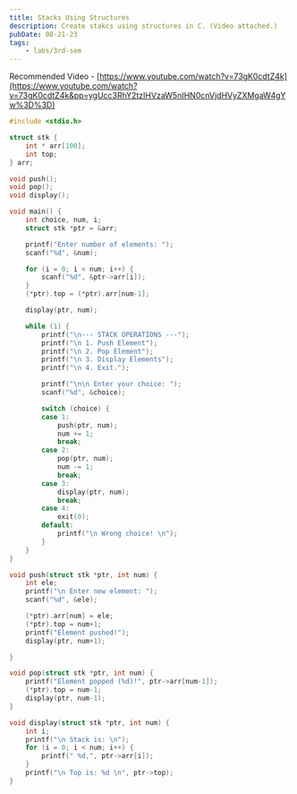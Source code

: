 ```yaml
---
title: Stacks Using Structures
description: Create stakcs using structures in C. (Video attached.)
pubDate: 08-21-23
tags:
	- labs/3rd-sem
---
```


Recommended Video - [https://www.youtube.com/watch?v=73gK0cdtZ4k](https://www.youtube.com/watch?v=73gK0cdtZ4k&pp=ygUcc3RhY2tzIHVzaW5nIHN0cnVjdHVyZXMgaW4gYw%3D%3D)

```c
#include <stdio.h>

struct stk {
    int * arr[100];
    int top;
} arr;

void push();
void pop();
void display();

void main() {
    int choice, num, i;
    struct stk *ptr = &arr;

    printf("Enter number of elements: ");
    scanf("%d", &num);

    for (i = 0; i < num; i++) {
        scanf("%d", &ptr->arr[i]);
    }
    (*ptr).top = (*ptr).arr[num-1];

    display(ptr, num);

    while (1) {
        printf("\n--- STACK OPERATIONS ---");
        printf("\n 1. Push Element");
        printf("\n 2. Pop Element");
        printf("\n 3. Display Elements");
        printf("\n 4. Exit.");

        printf("\n\n Enter your choice: ");
        scanf("%d", &choice);

        switch (choice) {
        case 1:
            push(ptr, num);
            num += 1;
            break;
        case 2:
            pop(ptr, num);
            num -= 1;
            break;
        case 3:
            display(ptr, num);
            break;
        case 4:
            exit(0);
        default:
            printf("\n Wrong choice! \n");
        }
    }
}

void push(struct stk *ptr, int num) {
    int ele;
    printf("\n Enter new element: ");
    scanf("%d", &ele);

    (*ptr).arr[num] = ele;
    (*ptr).top = num+1;
    printf("Element pushed!");
    display(ptr, num+1);

}

void pop(struct stk *ptr, int num) {
    printf("Element popped (%d)!", ptr->arr[num-1]);
    (*ptr).top = num-1;
    display(ptr, num-1);
}

void display(struct stk *ptr, int num) {
    int i;
    printf("\n Stack is: \n");
    for (i = 0; i < num; i++) {
        printf(" %d,", ptr->arr[i]);
    }
    printf("\n Top is: %d \n", ptr->top);
}
```
